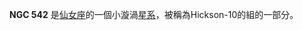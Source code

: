 {{NGCInfoBox
|NGCID=NGC 542
|發現者=威廉·帕森思|發現日期=1855年10月16日|其他編號=MCG 6-4-22,ZWG 521.26,HCG 10D|曆元=J2000.0|赤經=1時26分30.9秒
|赤緯=34°40'34"
|星座=仙女座|星體=星系|星等=14.8|表面亮度=12.9|藍等=15.6}}

'''NGC 542''' 是[[仙女座|仙女座]]的一個小漩渦[[星系|星系]]，被稱為Hickson-10的組的一部分。

{{NGCReference|542}}

{{Catalogs|NGC=542}}